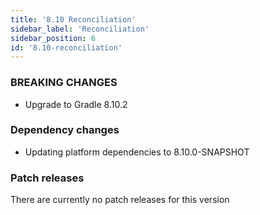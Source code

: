 ```yaml
---
title: '8.10 Reconciliation'
sidebar_label: 'Reconciliation'
sidebar_position: 6
id: '8.10-reconciliation'
---
```


### BREAKING CHANGES

* Upgrade to Gradle 8.10.2

### Dependency changes

* Updating platform dependencies to 8.10.0-SNAPSHOT

### Patch releases

There are currently no patch releases for this version
